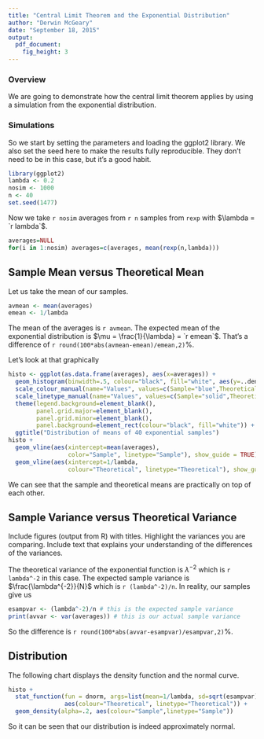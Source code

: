 ```yaml
---
title: "Central Limit Theorem and the Exponential Distribution"
author: "Derwin McGeary"
date: "September 18, 2015"
output: 
  pdf_document: 
    fig_height: 3
---
```

### Overview

We are going to demonstrate how the central limit theorem applies by using a simulation from the exponential distribution.

### Simulations

So we start by setting the parameters and loading the ggplot2 library. We also set the seed here to make the results fully reproducible. They don't need to be in this case, but it's a good habit.
```r
library(ggplot2)
lambda <- 0.2
nosim <- 1000
n <- 40
set.seed(1477)
```

Now we take `r nosim` averages from `r n` samples from `rexp` with $\lambda = `r lambda`$. 
```r
averages=NULL
for(i in 1:nosim) averages=c(averages, mean(rexp(n,lambda)))
```

## Sample Mean versus Theoretical Mean

Let us take the mean of our samples.
```r
avmean <- mean(averages)
emean <- 1/lambda
```
The mean of the averages is `r avmean`. The expected mean of the exponential distribution is $\mu = \frac{1}{\lambda} = `r emean`$. That's a difference of `r round(100*abs(avmean-emean)/emean,2)`%.

Let's look at that graphically
```r
histo <- ggplot(as.data.frame(averages), aes(x=averages)) +
  geom_histogram(binwidth=.5, colour="black", fill="white", aes(y=..density..)) +
  scale_colour_manual(name="Values", values=c(Sample="blue",Theoretical="red")) +
  scale_linetype_manual(name="Values", values=c(Sample="solid",Theoretical="dotted")) +
  theme(legend.background=element_blank(),
        panel.grid.major=element_blank(), 
        panel.grid.minor=element_blank(), 
        panel.background=element_rect(colour="black", fill="white")) + 
  ggtitle("Distribution of means of 40 exponential samples")
histo + 
  geom_vline(aes(xintercept=mean(averages), 
                 color="Sample", linetype="Sample"), show_guide = TRUE) +
  geom_vline(aes(xintercept=1/lambda, 
                 colour="Theoretical", linetype="Theoretical"), show_guide = TRUE)
```

We can see that the sample and theoretical means are practically on top of each other.

## Sample Variance versus Theoretical Variance
Include figures (output from R) with titles. Highlight the variances you are comparing. Include text that explains your understanding of the differences of the variances.

The theoretical variance of the exponential function is $\lambda^{-2}$ which is `r lambda^-2` in this case. The expected sample variance is $\frac{\lambda^{-2}}{N}$ which is `r (lambda^-2)/n`. In reality, our samples give us
```r
esampvar <- (lambda^-2)/n # this is the expected sample variance
print(avvar <- var(averages)) # this is our actual sample variance
```

So the difference is `r round(100*abs(avvar-esampvar)/esampvar,2)`%.

## Distribution
The following chart displays the density function and the normal curve.
```r
histo + 
  stat_function(fun = dnorm, args=list(mean=1/lambda, sd=sqrt(esampvar)), 
                aes(colour="Theoretical", linetype="Theoretical")) + 
  geom_density(alpha=.2, aes(colour="Sample",linetype="Sample"))
```

So it can be seen that our distribution is indeed approximately normal.